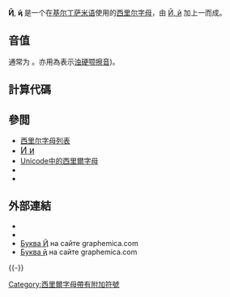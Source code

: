 {{Unreferenced|time=2018-04-19T01:42:33+00:00}}
{{Infobox Cyrillic|uc=Ҋ|lc=ҋ|Image=Cyrillic letter Short I with Tail.png|uuc=048A|ulc=048B}}

'''Ҋ''', '''ҋ''' 是一个在[[基尔丁萨米语|基尔丁萨米语]]使用的[[西里尔字母|西里尔字母]]，由 [[Й|Й, й]] 加上一{{link-fr|尾巴符|Queue (diacritique)}}而成。

== 音值 ==
通常为 {{IPA4|j}}。亦用為表示[[浊硬颚擦音|浊硬颚擦音]]{{IPA4|ʝ}})。

==計算代碼==

{{charmap
|048A|name1=西里爾大寫字母<br />й (短 и) 附加一尾巴
|048B|name2=西里爾小寫字母<br />й (短 и) 附加一尾巴
}}

== 參閲==
*[[西里尔字母列表|西里尔字母列表]]
*<span lang="en" style="font-size:120%;">[[и|И и]]</span>
*[[Unicode中的西里爾字母|Unicode中的西里爾字母]]
*{{link-fr|尾巴符|Queue (diacritique)}}
*{{link-fr|冰爪符|Crampon (diacritique)}}

==外部連結==
*{{Wiktionary-inline|Ҋ}}
*{{Wiktionary-inline|ҋ}}
* [http://graphemica.com/Ҋ Буква Ҋ] {{Wayback|url=http://graphemica.com/%D2%8A |date=20210301001628 }} на сайте graphemica.com
* [http://graphemica.com/ҋ Буква ҋ] {{Wayback|url=http://graphemica.com/%D2%8B |date=20210226103308 }} на сайте graphemica.com
{{-}}
{{Alphabet sjd|width=90%}}
{{Derivative letters of И}}
{{Cyrillic-alphabet-stub}}

[[Category:西里爾字母帶有附加符號|Category:西里爾字母帶有附加符號]]